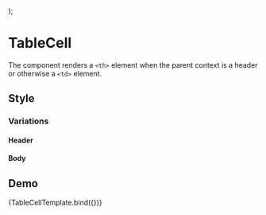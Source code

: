 
<Meta
  title="Components/Table/TableCell"
  component={TableCell}
/>

  <Table>
    <TableHead>
      <TableRow>
        <TableCell {...args}/>
      </TableRow>
    </TableHead>
  </Table>
);

# TableCell
The component renders a ```<th>``` element when the parent context is a header or otherwise a ```<td>``` element.

## Style
### Variations

#### Header
<Canvas>
  <Story id='components-table-tablecell--header' />
</Canvas>

#### Body
<Canvas>
  <Story id='components-table-tablecell--body' />
</Canvas>

## Demo
<Canvas>
  <Story
    name="Demo"
    args={{
      align: 'center',
      children: 'Demo cell',
      className: 'custom-tablecell',
      dataTestId: 'test-tablecell-id',
      variant: 'header',
      width: '120px'
  }}>
    {TableCellTemplate.bind({})}
  </Story>
</Canvas>

<ArgsTable story="Demo" />

